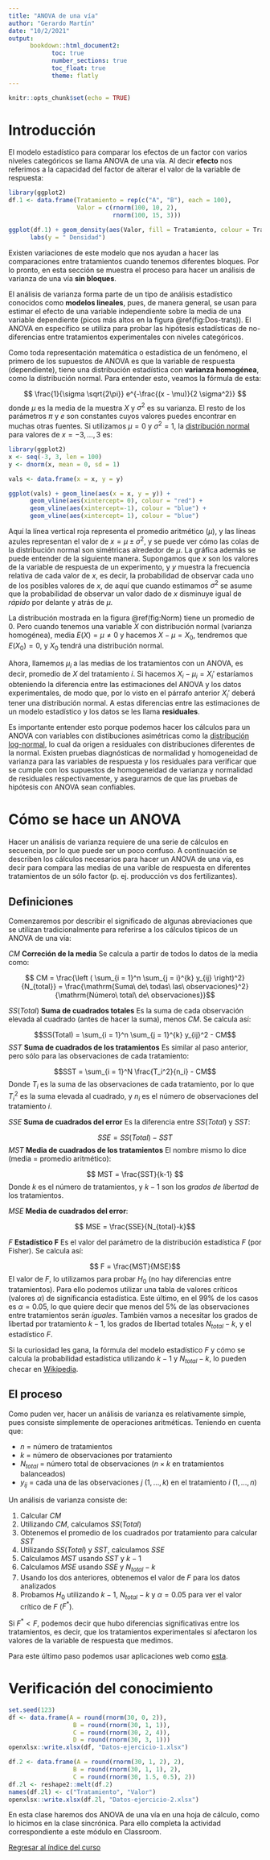 ```yaml
---
title: "ANOVA de una vía"
author: "Gerardo Martín"
date: "10/2/2021"
output: 
      bookdown::html_document2:
            toc: true 
            number_sections: true
            toc_float: true
            theme: flatly
---
```


```r
knitr::opts_chunk$set(echo = TRUE)
```

# Introducción

El modelo estadístico para comparar los efectos de un factor con varios niveles categóricos se llama ANOVA de una vía. Al decir **efecto** nos referimos a la capacidad del factor de alterar el valor de la variable de respuesta:

```r
library(ggplot2)
df.1 <- data.frame(Tratamiento = rep(c("A", "B"), each = 100),
                   Valor = c(rnorm(100, 10, 2),
                             rnorm(100, 15, 3)))

ggplot(df.1) + geom_density(aes(Valor, fill = Tratamiento, colour = Tratamiento), alpha = 0.3) +
      labs(y = " Densidad")
```


Existen variaciones de este modelo que nos ayudan a hacer las comparaciones entre tratamientos cuando tenemos diferentes bloques. Por lo pronto, en esta sección se muestra el proceso para hacer un análisis de varianza de una vía **sin bloques**.

El análisis de varianza forma parte de un tipo de análisis estadístico conocidos como **modelos lineales**, pues, de manera general, se usan para estimar el efecto de una variable independiente sobre la media de una variable dependiente (picos más altos en la figura \@ref(fig:Dos-trats)). El ANOVA en específico se utiliza para probar las hipótesis estadísticas de no-diferencias entre tratamientos experimentales con niveles categóricos.

Como toda representación matemática o estadística de un fenómeno, el primero de los supuestos de ANOVA es que la variable de respuesta (dependiente), tiene una distribución estadística con **varianza homogénea**, como la distribución normal. Para entender esto, veamos la fórmula de esta:

$$ \frac{1}{\sigma \sqrt{2\pi}} e^{-\frac{(x - \mu)}{2 \sigma^2}} $$
donde $\mu$ es la media de la muestra $X$ y $\sigma^2$ es su varianza. El resto de los parámetros $\pi$ y $e$ son constantes cuyos valores puedes encontrar en muchas otras fuentes. Si utilizamos $\mu = 0$ y $\sigma^2 = 1$, la [distribución normal](https://es.wikipedia.org/wiki/Distribuci%C3%B3n_normal) para valores de $x = -3, \dots, 3$ es:

```r
library(ggplot2)
x <- seq(-3, 3, len = 100)
y <- dnorm(x, mean = 0, sd = 1)

vals <- data.frame(x = x, y = y)

ggplot(vals) + geom_line(aes(x = x, y = y)) +
      geom_vline(aes(xintercept= 0), colour = "red") +
      geom_vline(aes(xintercept=-1), colour = "blue") +
      geom_vline(aes(xintercept= 1), colour = "blue")
```
Aquí la línea vertical roja representa el promedio aritmético ($\mu$), y las líneas azules representan el valor de $x = \mu \pm \sigma^2$, y se puede ver cómo las colas de la distribución normal son simétricas alrededor de $\mu$. La gráfica además se puede entender de la siguiente manera. Supongamos que $x$ son los valores de la variable de respuesta de un experimento, y $y$ muestra la frecuencia relativa de cada valor de $x$, es decir, la probabilidad de observar cada uno de los posibles valores de $x$, de aquí que cuando estimamos $\sigma^2$ se asume que la probabilidad de observar un valor dado de $x$ disminuye igual de *rápido* por delante y atrás de $\mu$.

La distribución mostrada en la figura \@ref(fig:Norm) tiene un promedio de $0$. Pero cuando tenemos una variable $X$ con distribución normal (varianza homogénea), media $E(X) = \mu \neq 0$ y hacemos $X - \mu = X_0$, tendremos que $E(X_0) = 0$, y $X_0$ tendrá una distribución normal. 

Ahora, llamemos $\mu_i$ a las medias de los tratamientos con un ANOVA, es decir, promedio de $X$ del tratamiento $i$. Si hacemos $X_i - \mu_i = X_i'$ estaríamos obteniendo la diferencia entre las estimaciones del ANOVA y los datos experimentales, de modo que, por lo visto en el párrafo anterior $X_i'$ deberá tener una distribución normal. A estas diferencias entre las estimaciones de un modelo estadístico y los datos se les llama **residuales**.

Es importante entender esto porque podemos hacer los cálculos para un ANOVA con variables con distibuciones asimétricas como la [distribución log-normal](https://es.wikipedia.org/wiki/Distribuci%C3%B3n_log-normal), lo cual da origen a residuales con distribuciones diferentes de la normal. Existen pruebas diagnósticas de normalidad y homogeneidad de varianza para las variables de respuesta y los residuales para verificar que se cumple con los supuestos de homogeneidad de varianza y normalidad de residuales respectivamente, y asegurarnos de que las pruebas de hipótesis con ANOVA sean confiables.

# Cómo se hace un ANOVA

Hacer un análisis de varianza requiere de una serie de cálculos en secuencia, por lo que puede ser un poco confuso. A continuación se describen los cálculos necesarios para hacer un ANOVA de una vía, es decir para compara las medias de una varible de respuesta en diferentes tratamientos de un sólo factor (p. ej. producción vs dos fertilizantes).

## Definiciones

Comenzaremos por describir el significado de algunas abreviaciones que se utilizan tradicionalmente para referirse a los cálculos típicos de un ANOVA de una vía:

$CM$ **Correción de la media** Se calcula a partir de todos lo datos de la media como:

$$ CM = \frac{\left ( \sum_{i = 1}^n \sum_{j = i}^{k} y_{ij} \right)^2}{N_{total}} = \frac{\mathrm{Suma\ de\ todas\ las\ observaciones}^2}{\mathrm{Número\ total\ de\ observaciones}}$$

$SS(Total)$ **Suma de cuadrados totales** Es la suma de cada observación elevada al cuadrado (antes de hacer la suma), menos $CM$. Se calcula así:

$$SS(Total) = \sum_{i = 1}^n \sum_{j = 1}^{k} y_{ij}^2 - CM$$
$SST$ **Suma de cuadrados de los tratamientos** Es similar al paso anterior, pero sólo para las observaciones de cada tratamiento:

$$SST = \sum_{i = 1}^N \frac{T_i^2}{n_i} - CM$$
Donde $T_i$ es la suma de las observaciones de cada tratamiento, por lo que $T_i^2$ es la suma elevada al cuadrado, y $n_i$ es el número de observaciones del tratamiento $i$.

$SSE$ **Suma de cuadrados del error** Es la diferencia entre $SS(Total)$ y $SST$:

$$SSE = SS(Total) - SST$$
$MST$ **Media de cuadrados de los tratamientos** El nombre mismo lo dice (media = promedio aritmético):

$$ MST = \frac{SST}{k-1} $$
Donde $k$ es el número de tratamientos, y $k-1$ son los *grados de libertad* de los tratamientos.

$MSE$ **Media de cuadrados del error**:

$$ MSE = \frac{SSE}{N_{total}-k}$$

$F$ **Estadístico F** Es el valor del parámetro de la distribución estadística $F$ (por Fisher). Se calcula así:

$$ F = \frac{MST}{MSE}$$
El valor de $F$, lo utilizamos para probar $H_0$ (no hay diferencias entre tratamientos). Para ello podemos utilizar una tabla de valores críticos (valores $\alpha$) de significancia estadística. Este último, en el 99% de los casos es $\alpha = 0.05$, lo que quiere decir que menos del 5% de las observaciones entre tratamientos serán *iguales*. También vamos a necesitar los grados de libertad por tratamiento $k-1$, los grados de libertad totales $N_{total} - k$, y el estadístico $F$.

Si la curiosidad les gana, la fórmula del modelo estadístico $F$ y cómo se calcula la probabilidad estadística utilizando $k-1$ y $N_{total} - k$, lo pueden checar en [Wikipedia](https://en.wikipedia.org/wiki/F-distribution).

## El proceso

Como puden ver, hacer un análisis de varianza es relativamente simple, pues consiste simplemente de operaciones aritméticas. Teniendo en cuenta que:

- $n$ = número de tratamientos
- $k$ = número de observaciones por tratamiento
- $N_{total}$ = número total de observaciones ($n \times k$ en tratamientos balanceados)
- $y_{ij}$ = cada una de las observaciones $j$ ($1, \dots, k$) en el tratamiento $i$ ($1, \dots, n$)

Un análisis de varianza consiste de:

1. Calcular $CM$
2. Utilizando $CM$, calculamos $SS(Total)$
3. Obtenemos el promedio de los cuadrados por tratamiento para calcular $SST$
4. Utilizando $SS(Total)$ y $SST$, calculamos $SSE$
5. Calculamos $MST$ usando $SST$ y $k-1$
6. Calculamos $MSE$ usando $SSE$ y $N_{total} - k$
7. Usando los dos anteriores, obtenemos el valor de $F$ para los datos analizados
8. Probamos $H_0$ utilizando $k-1$, $N_{total}-k$ y $\alpha = 0.05$ para ver el valor crítico de $F$ ($F^*$). 

Si $F^* < F$, podemos decir que hubo diferencias significativas entre los tratamientos, es decir, que los tratamientos experimentales sí afectaron los valores de la variable de respuesta que medimos.

Para este último paso podemos usar aplicaciones web como [esta](https://www.easycalculation.com/statistics/f-critical-value.php).

# Verificación del conocimiento

```r
set.seed(123)
df <- data.frame(A = round(rnorm(30, 0, 2)),
                  B = round(rnorm(30, 1, 1)),
                  C = round(rnorm(30, 2, 4)),
                  D = round(rnorm(30, 3, 1)))
openxlsx::write.xlsx(df, "Datos-ejercicio-1.xlsx")

df.2 <- data.frame(A = round(rnorm(30, 1, 2), 2),
                  B = round(rnorm(30, 1, 1), 2),
                  C = round(rnorm(30, 1.5, 0.5), 2))
df.2l <- reshape2::melt(df.2)
names(df.2l) <- c("Tratamiento", "Valor")
openxlsx::write.xlsx(df.2l, "Datos-ejercicio-2.xlsx")
```

En esta clase haremos dos ANOVA de una vía en una hoja de cálculo, como lo hicimos en la clase sincrónica. Para ello completa la actividad correspondiente a este módulo en Classroom.

[Regresar al índice del curso](../index.html)